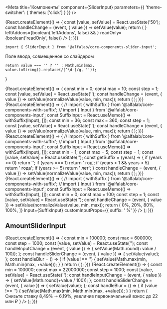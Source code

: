 


<Meta
    title='Компоненты'
    component={SliderInput}
    parameters={{ 'theme-switcher': { themes: ['click'] } }}
/>


<!-- Canvas -->

<Story name='SliderInput'>
{React.createElement(() => {
    const [value, setValue] = React.useState('50');
    const handleChange = (event, { value }) => setValue(value);
    return (
        <SliderInput
            value={value}
            onChange={handleChange}
            min={number('min', 0)}
            max={number('max', 100)}
            step={number('step', 1)}
            steps={boolean('steps', false) && ['36 мес', '180 мес', '360 мес']}
            block={boolean('block', false)}
            size={select('size', ['s', 'm', 'l', 'xl'], 's')}
            disabled={boolean('disabled', false)}
            placeholder={text('placeholder', '')}
            label={text('label', '')}
            hint={text('hint', '')}
            info={text('info', '')}
            error={text('error', '')}
            rightAddons={boolean('rightAddons', false) && !text('error') && <Icon />}
            leftAddons={boolean('leftAddons', false) && <Icon />}
            readOnly={boolean('readOnly', false)}
        />
    );
})}
</Story>


<!-- Docs -->

<ComponentHeader
    name='SliderInput'
    version={version}
    package='@alfalab/core-components-slider-input'
    stage={2}
    design='https://www.figma.com/file/hqSP3L6qu8UcL3sf18Su1M/Web-Components?node-id=719%3A1'
/>

```tsx
import { SliderInput } from '@alfalab/core-components-slider-input';
```

Поле ввода, совмещенное со слайдером

    return value === '' ? '' : Math.min(max, value.toString().replace(/[^\d-]/g, ''));
}

<Preview>
{React.createElement(() => {
    const min = 0;
    const max = 10;
    const step = 1;
    const [value, setValue] = React.useState('');
    const handleChange = (event, { value }) => setValue(normalizeValue(value, min, max));
    return (
        <SliderInput
            value={value}
            min={min}
            max={max}
            step={step}
            onChange={handleChange}
            block={true}
            steps={['0', '5', '10']}
        />
    );
})}
</Preview>

<Preview>
{React.createElement(() => {
    // import { withSuffix } from '@alfalab/core-components-with-suffix';
    // import { Input } from '@alfalab/core-components-input';
    const SuffixInput = React.useMemo(() => withSuffix(Input), []);
    const min = 36;
    const max = 360;
    const step = 1;
    const [value, setValue] = React.useState('');
    const handleChange = (event, { value }) => setValue(normalizeValue(value, min, max));
    return (
        <SliderInput
            value={value}
            sliderValue={+value}
            min={min}
            max={max}
            step={step}
            onChange={handleChange}
            block={true}
            label='Оставшийся срок по кредиту'
            steps={['36 мес', '180 мес', '360 мес']}
            Input={SuffixInput}
            customInputProps={{
                suffix: ' мес'
            }}
        />
    );
})}
</Preview>


<Preview>
{React.createElement(() => {
    // import { withSuffix } from '@alfalab/core-components-with-suffix';
    // import { Input } from '@alfalab/core-components-input';
    const SuffixInput = React.useMemo(() => withSuffix(Input), []);
    const min = 1;
    const max = 5;
    const step = 1;
    const [value, setValue] = React.useState('');
    const getSuffix = (years) => {
        if (years <= 0) return '';
        if (years === 1) return ' год';
        if (years > 1 && years < 5) return ' года';
        if (years >= 5) return ' лет';
    }
    const handleChange = (event, { value }) => setValue(normalizeValue(value, min, max));
    return (
        <SliderInput
            value={value}
            min={min}
            max={max}
            step={step}
            onChange={handleChange}
            block={true}
            label='Срок кредита'
            steps={[
                '1 год',
                '2 года',
                '3 года',
                '4 года',
                '5 лет',
            ]}
            Input={SuffixInput}
            customInputProps={{
                suffix: getSuffix(value),
            }}
        />
    );
})}
</Preview>

<Preview>
{React.createElement(() => {
    // import { withSuffix } from '@alfalab/core-components-with-suffix';
    // import { Input } from '@alfalab/core-components-input';
    const SuffixInput = React.useMemo(() => withSuffix(Input), []);
    const min = 0;
    const max = 100;
    const step = 1;
    const [value, setValue] = React.useState('');
    const handleChange = (event, { value }) => setValue(normalizeValue(value, min, max));
    return (
        <SliderInput
            value={value}
            min={min}
            max={max}
            step={step}
            onChange={handleChange}
            block={true}
            label='Процент по кредиту'
            steps={[
                <span style={{flexBasis: '19%'}}>0%</span>,
                <span style={{flexBasis: '62%'}}>20%</span>,
                <span style={{flexBasis: '18%'}}>80%</span>,
                <span style={{}}>100%</span>,
            ]}
            Input={SuffixInput}
            customInputProps={{
                suffix: ' %'
            }}
        />
    );
})}
</Preview>

## AmountSliderInput

<Preview>
    {React.createElement(() => {
        const min = 100000;
        const max = 600000;
        const step = 1000;
        const [value, setValue] = React.useState('');
        const handleInputChange = (event, { value }) => {
            setValue(Math.round(+value / 100));
        };
        const handleSliderChange = (event, { value }) => {
            setValue(value);
        };
        const handleBlur = () => {
            if (value !== '') {
                setValue(Math.max(min, Math.min(max, +value)));
            }
        }
        return (
            <SliderInput
                value={value !== '' ? value * 100 : ''}
                sliderValue={value}
                onInputChange={handleInputChange}
                onSliderChange={handleSliderChange}
                onBlur={handleBlur}
                min={min}
                max={max}
                step={step}
                Input={AmountInput}
                steps={['100 тыс.', '600 тыс.']}
                label={'Сумма кредита'}
            />
        );
    })}
</Preview>


<Preview>
{React.createElement(() => {
    const min = 100000;
    const max = 22000000;
    const step = 1000;
    const [value, setValue] = React.useState('');
    const handleInputChange = (event, { value }) => {
        setValue(Math.round(+value / 100));
    };
    const handleSliderChange = (event, { value }) => {
        setValue(value);
    };
    const handleBlur = () => {
        if (value !== '') {
            setValue(Math.max(min, Math.min(max, +value)));
        }
    }
    return (
        <SliderInput
            value={value !== '' ? value * 100 : ''}
            sliderValue={value}
            onInputChange={handleInputChange}
            onSliderChange={handleSliderChange}
            onBlur={handleBlur}
            min={min}
            max={max}
            step={step}
            label='Первоначальный взнос'
            Input={AmountInput}
            size='l'
            hint={
                <span style={{ color: '#6D7986', fontSize: '14px', lineHeight: '18px' }}>
                    Снизьте ставку 8,49% ➝ 6,19%, увеличив первоначальный взнос до 22 млн ₽
                </span>
            }
        />
    );
})}
</Preview>


<Props of={SliderInput} />
